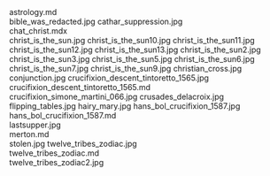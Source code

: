     
<div className="w-full md:max-w-[80rem] float-right italic">
	<MD_astrology_md />
	astrology.md
</div>
<PopImage className="w-full sm:w-[inherit] float-right clear-right sm:m-1 sm:ml-4" src={JPG_bible_was_redacted_jpg} alt="bible_was_redacted.jpg">
	bible_was_redacted.jpg
</PopImage>
<PopImage className="w-full sm:w-[inherit] float-left clear-left sm:m-1 sm:mr-4" src={JPG_cathar_suppression_jpg} alt="cathar_suppression.jpg">
	cathar_suppression.jpg
</PopImage>
<div className="w-full md:max-w-[80rem] float-right italic">
	<MDX_chat_christ_mdx />
	chat_christ.mdx
</div>
<PopImage className="w-full sm:w-[inherit] float-right clear-right sm:m-1 sm:ml-4" src={JPG_christ_is_the_sun_jpg} alt="christ_is_the_sun.jpg">
	christ_is_the_sun.jpg
</PopImage>
<PopImage className="w-full sm:w-[inherit] float-left clear-left sm:m-1 sm:mr-4" src={JPG_christ_is_the_sun10_jpg} alt="christ_is_the_sun10.jpg">
	christ_is_the_sun10.jpg
</PopImage>
<PopImage className="w-full sm:w-[inherit] float-right clear-right sm:m-1 sm:ml-4" src={JPG_christ_is_the_sun11_jpg} alt="christ_is_the_sun11.jpg">
	christ_is_the_sun11.jpg
</PopImage>
<PopImage className="w-full sm:w-[inherit] float-left clear-left sm:m-1 sm:mr-4" src={JPG_christ_is_the_sun12_jpg} alt="christ_is_the_sun12.jpg">
	christ_is_the_sun12.jpg
</PopImage>
<PopImage className="w-full sm:w-[inherit] float-right clear-right sm:m-1 sm:ml-4" src={JPG_christ_is_the_sun13_jpg} alt="christ_is_the_sun13.jpg">
	christ_is_the_sun13.jpg
</PopImage>
<PopImage className="w-full sm:w-[inherit] float-left clear-left sm:m-1 sm:mr-4" src={JPG_christ_is_the_sun2_jpg} alt="christ_is_the_sun2.jpg">
	christ_is_the_sun2.jpg
</PopImage>
<PopImage className="w-full sm:w-[inherit] float-right clear-right sm:m-1 sm:ml-4" src={JPG_christ_is_the_sun3_jpg} alt="christ_is_the_sun3.jpg">
	christ_is_the_sun3.jpg
</PopImage>
<PopImage className="w-full sm:w-[inherit] float-left clear-left sm:m-1 sm:mr-4" src={JPG_christ_is_the_sun5_jpg} alt="christ_is_the_sun5.jpg">
	christ_is_the_sun5.jpg
</PopImage>
<PopImage className="w-full sm:w-[inherit] float-right clear-right sm:m-1 sm:ml-4" src={JPG_christ_is_the_sun6_jpg} alt="christ_is_the_sun6.jpg">
	christ_is_the_sun6.jpg
</PopImage>
<PopImage className="w-full sm:w-[inherit] float-left clear-left sm:m-1 sm:mr-4" src={JPG_christ_is_the_sun7_jpg} alt="christ_is_the_sun7.jpg">
	christ_is_the_sun7.jpg
</PopImage>
<PopImage className="w-full sm:w-[inherit] float-right clear-right sm:m-1 sm:ml-4" src={JPG_christ_is_the_sun9_jpg} alt="christ_is_the_sun9.jpg">
	christ_is_the_sun9.jpg
</PopImage>
<PopImage className="w-full sm:w-[inherit] float-left clear-left sm:m-1 sm:mr-4" src={JPG_christian_cross_jpg} alt="christian_cross.jpg">
	christian_cross.jpg
</PopImage>
<PopImage className="w-full sm:w-[inherit] float-right clear-right sm:m-1 sm:ml-4" src={JPG_conjunction_jpg} alt="conjunction.jpg">
	conjunction.jpg
</PopImage>
<PopImage className="w-full sm:w-[inherit] float-left clear-left sm:m-1 sm:mr-4" src={JPG_crucifixion_descent_tintoretto_1565_jpg} alt="crucifixion_descent_tintoretto_1565.jpg">
	crucifixion_descent_tintoretto_1565.jpg
</PopImage>
<div className="w-full md:max-w-[80rem] float-right italic">
	<MD_crucifixion_descent_tintoretto_1565_md />
	crucifixion_descent_tintoretto_1565.md
</div>
<PopImage className="w-full sm:w-[inherit] float-right clear-right sm:m-1 sm:ml-4" src={JPG_crucifixion_simone_martini_066_jpg} alt="crucifixion_simone_martini_066.jpg">
	crucifixion_simone_martini_066.jpg
</PopImage>
<PopImage className="w-full sm:w-[inherit] float-left clear-left sm:m-1 sm:mr-4" src={JPG_crusades_delacroix_jpg} alt="crusades_delacroix.jpg">
	crusades_delacroix.jpg
</PopImage>
<PopImage className="w-full sm:w-[inherit] float-right clear-right sm:m-1 sm:ml-4" src={JPG_flipping_tables_jpg} alt="flipping_tables.jpg">
	flipping_tables.jpg
</PopImage>
<PopImage className="w-full sm:w-[inherit] float-left clear-left sm:m-1 sm:mr-4" src={JPG_hairy_mary_jpg} alt="hairy_mary.jpg">
	hairy_mary.jpg
</PopImage>
<PopImage className="w-full sm:w-[inherit] float-right clear-right sm:m-1 sm:ml-4" src={JPG_hans_bol_crucifixion_1587_jpg} alt="hans_bol_crucifixion_1587.jpg">
	hans_bol_crucifixion_1587.jpg
</PopImage>
<div className="w-full md:max-w-[80rem] float-right italic">
	<MD_hans_bol_crucifixion_1587_md />
	hans_bol_crucifixion_1587.md
</div>
<PopImage className="w-full sm:w-[inherit] float-left clear-left sm:m-1 sm:mr-4" src={JPG_lastsupper_jpg} alt="lastsupper.jpg">
	lastsupper.jpg
</PopImage>
<div className="w-full md:max-w-[80rem] float-right italic">
	<MD_merton_md />
	merton.md
</div>
<PopImage className="w-full sm:w-[inherit] float-right clear-right sm:m-1 sm:ml-4" src={JPG_stolen_jpg} alt="stolen.jpg">
	stolen.jpg
</PopImage>
<PopImage className="w-full sm:w-[inherit] float-left clear-left sm:m-1 sm:mr-4" src={JPG_twelve_tribes_zodiac_jpg} alt="twelve_tribes_zodiac.jpg">
	twelve_tribes_zodiac.jpg
</PopImage>
<div className="w-full md:max-w-[80rem] float-right italic">
	<MD_twelve_tribes_zodiac_md />
	twelve_tribes_zodiac.md
</div>
<PopImage className="w-full sm:w-[inherit] float-right clear-right sm:m-1 sm:ml-4" src={JPG_twelve_tribes_zodiac2_jpg} alt="twelve_tribes_zodiac2.jpg">
	twelve_tribes_zodiac2.jpg
</PopImage>
